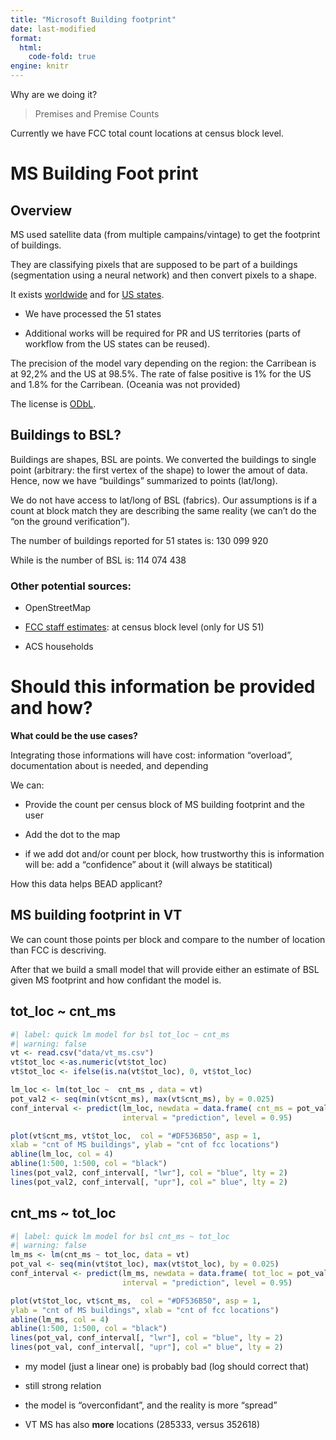 ```yaml
---
title: "Microsoft Building footprint"
date: last-modified
format: 
  html:
    code-fold: true
engine: knitr
---
```


Why are we doing it? 

> Premises and Premise Counts

Currently we have FCC total count locations at census block level.

# MS Building Foot print

## Overview

MS used satellite data (from multiple campains/vintage) to get the footprint of buildings. 

They are classifying pixels that are supposed to be part of a buildings (segmentation using a neural network) and then convert pixels to a shape. 

It exists [worldwide](https://github.com/microsoft/GlobalMLBuildingFootprints) and for [US states](https://github.com/Microsoft/USBuildingFootprints?tab=readme-ov-file). 

- We have processed the 51 states 

- Additional works will be required for PR and US territories (parts of workflow from the US states can be reused).

The precision of the model vary depending on the region: the Carribean is at 92,2% and the US at 98.5%. The rate of false positive is 1% for the US and 1.8% for the Carribean. (Oceania was not provided)

The license is [ODbL](https://github.com/Microsoft/USBuildingFootprints?tab=License-1-ov-file).

## Buildings to BSL?

Buildings are shapes, BSL are points. We converted the buildings to single point (arbitrary: the first vertex of the shape) to lower the amout of data. Hence, now we have "buildings" summarized to points (lat/long).

We do not have access to lat/long of BSL (fabrics). Our assumptions is if a count at block match they are describing the same reality (we can't do the "on the ground verification").

The number of buildings reported for 51 states is: 130 099 920

While is the number of BSL is: 114 074 438 

### Other potential sources:

- OpenStreetMap
  
- [FCC staff estimates](https://www.fcc.gov/staff-block-estimates): at census block level (only for US 51) 

- ACS households

# Should this information be provided and how?

**What could be the use cases?**

Integrating those informations will have cost:  information "overload", documentation about is needed, and depending 

We can: 

- Provide the count per census block of MS building footprint and the user  

- Add the dot to the map

- if we add dot and/or count per block, how trustworthy this is information will be: add a "confidence" about it (will always be statitical)

::: {.column-margin}
How this data helps BEAD applicant?
:::

## MS building footprint in VT

We can count those points per block and compare to the number of location than FCC is descriving.

After that we build a small model that will provide either an estimate of BSL given MS footprint and how confidant the model is. 

::: {.panel-tabset}

## tot_loc ~ cnt_ms 

```r
#| label: quick lm model for bsl tot_loc ~ cnt_ms
#| warning: false
vt <- read.csv("data/vt_ms.csv")
vt$tot_loc <-as.numeric(vt$tot_loc) 
vt$tot_loc <- ifelse(is.na(vt$tot_loc), 0, vt$tot_loc)

lm_loc <- lm(tot_loc ~  cnt_ms , data = vt)
pot_val2 <- seq(min(vt$cnt_ms), max(vt$cnt_ms), by = 0.025)
conf_interval <- predict(lm_loc, newdata = data.frame( cnt_ms = pot_val2) ,
						 interval = "prediction", level = 0.95)

plot(vt$cnt_ms, vt$tot_loc,  col = "#DF536B50", asp = 1, 
xlab = "cnt of MS buildings", ylab = "cnt of fcc locations") 
abline(lm_loc, col = 4)
abline(1:500, 1:500, col = "black")
lines(pot_val2, conf_interval[, "lwr"], col = "blue", lty = 2)
lines(pot_val2, conf_interval[, "upr"], col =" blue", lty = 2)
```

## cnt_ms ~ tot_loc 
```r
#| label: quick lm model for bsl cnt_ms ~ tot_loc
#| warning: false
lm_ms <- lm(cnt_ms ~ tot_loc, data = vt)
pot_val <- seq(min(vt$tot_loc), max(vt$tot_loc), by = 0.025)
conf_interval <- predict(lm_ms, newdata = data.frame( tot_loc = pot_val) ,
						 interval = "prediction", level = 0.95)

plot(vt$tot_loc, vt$cnt_ms,  col = "#DF536B50", asp = 1, 
ylab = "cnt of MS buildings", xlab = "cnt of fcc locations") 
abline(lm_ms, col = 4)
abline(1:500, 1:500, col = "black")
lines(pot_val, conf_interval[, "lwr"], col = "blue", lty = 2)
lines(pot_val, conf_interval[, "upr"], col =" blue", lty = 2)
```

:::

- my model (just a linear one) is probably bad (log should correct that)

- still strong relation

- the model is "overconfidant", and the reality is more "spread"

- VT MS has also **more** locations (285333, versus 352618) 